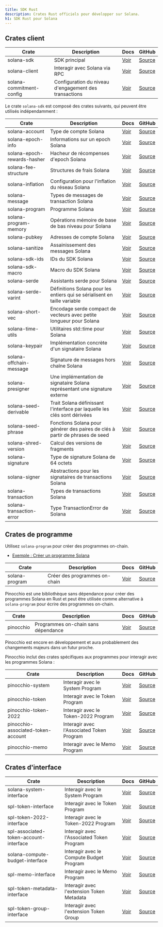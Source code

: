 ```yaml
---
title: SDK Rust
description: Crates Rust officiels pour développer sur Solana.
h1: SDK Rust pour Solana
---
```


## Crates client

| Crate                    | Description                                           | Docs                                              | GitHub                                                                         |
| ------------------------ | ----------------------------------------------------- | ------------------------------------------------- | ------------------------------------------------------------------------------ |
| solana-sdk               | SDK principal                                         | [Voir](https://docs.rs/solana-sdk/)               | [Source](https://github.com/anza-xyz/solana-sdk/tree/master/sdk)               |
| solana-client            | Interagir avec Solana via RPC                         | [Voir](https://docs.rs/solana-client/)            | [Source](https://github.com/anza-xyz/agave/tree/master/client)                 |
| solana-commitment-config | Configuration du niveau d'engagement des transactions | [Voir](https://docs.rs/solana-commitment-config/) | [Source](https://github.com/anza-xyz/solana-sdk/tree/master/commitment-config) |

Le crate `solana-sdk` est composé des crates suivants, qui peuvent être utilisés
indépendamment :

| Crate                       | Description                                                                  | Docs                                                 | GitHub                                                                            |
| --------------------------- | ---------------------------------------------------------------------------- | ---------------------------------------------------- | --------------------------------------------------------------------------------- |
| solana-account              | Type de compte Solana                                                        | [Voir](https://docs.rs/solana-account/)              | [Source](https://github.com/anza-xyz/solana-sdk/tree/master/account)              |
| solana-epoch-info           | Informations sur un epoch Solana                                             | [Voir](https://docs.rs/solana-epoch-info/)           | [Source](https://github.com/anza-xyz/solana-sdk/tree/master/epoch-info)           |
| solana-epoch-rewards-hasher | Hacheur de récompenses d'epoch Solana                                        | [Voir](https://docs.rs/solana-epoch-rewards-hasher/) | [Source](https://github.com/anza-xyz/solana-sdk/tree/master/epoch-rewards-hasher) |
| solana-fee-structure        | Structures de frais Solana                                                   | [Voir](https://docs.rs/solana-fee-structure/)        | [Source](https://github.com/anza-xyz/solana-sdk/tree/master/fee-structure)        |
| solana-inflation            | Configuration pour l'inflation du réseau Solana                              | [Voir](https://docs.rs/solana-inflation/)            | [Source](https://github.com/anza-xyz/solana-sdk/tree/master/inflation)            |
| solana-message              | Types de messages de transaction Solana                                      | [Voir](https://docs.rs/solana-message/)              | [Source](https://github.com/anza-xyz/solana-sdk/tree/master/message)              |
| solana-program              | Programme Solana                                                             | [Voir](https://docs.rs/solana-program/)              | [Source](https://github.com/anza-xyz/solana-sdk/tree/master/program)              |
| solana-program-memory       | Opérations mémoire de base de bas niveau pour Solana                         | [Voir](https://docs.rs/solana-program-memory/)       | [Source](https://github.com/anza-xyz/solana-sdk/tree/master/program-memory)       |
| solana-pubkey               | Adresses de compte Solana                                                    | [Voir](https://docs.rs/solana-pubkey/)               | [Source](https://github.com/anza-xyz/solana-sdk/tree/master/pubkey)               |
| solana-sanitize             | Assainissement des messages Solana                                           | [Voir](https://docs.rs/solana-sanitize/)             | [Source](https://github.com/anza-xyz/solana-sdk/tree/master/sanitize)             |
| solana-sdk-ids              | IDs du SDK Solana                                                            | [Voir](https://docs.rs/solana-sdk-ids/)              | [Source](https://github.com/anza-xyz/solana-sdk/tree/master/sdk-ids)              |
| solana-sdk-macro            | Macro du SDK Solana                                                          | [Voir](https://docs.rs/solana-sdk-macro/)            | [Source](https://github.com/anza-xyz/solana-sdk/tree/master/sdk-macro)            |
| solana-serde                | Assistants serde pour Solana                                                 | [Voir](https://docs.rs/solana-serde/)                | [Source](https://github.com/anza-xyz/solana-sdk/tree/master/serde)                |
| solana-serde-varint         | Définitions Solana pour les entiers qui se sérialisent en taille variable    | [Voir](https://docs.rs/solana-serde-varint/)         | [Source](https://github.com/anza-xyz/solana-sdk/tree/master/serde-varint)         |
| solana-short-vec            | Encodage serde compact de vecteurs avec petite longueur pour Solana          | [Voir](https://docs.rs/solana-short-vec/)            | [Source](https://github.com/anza-xyz/solana-sdk/tree/master/short-vec)            |
| solana-time-utils           | Utilitaires std::time pour Solana                                            | [Voir](https://docs.rs/solana-time-utils/)           | [Source](https://github.com/anza-xyz/solana-sdk/tree/master/time-utils)           |
| solana-keypair              | Implémentation concrète d'un signataire Solana                               | [Voir](https://docs.rs/solana-keypair/)              | [Source](https://github.com/anza-xyz/solana-sdk/tree/master/keypair)              |
| solana-offchain-message     | Signature de messages hors chaîne Solana                                     | [Voir](https://docs.rs/solana-offchain-message/)     | [Source](https://github.com/anza-xyz/solana-sdk/tree/master/offchain-message)     |
| solana-presigner            | Une implémentation de signataire Solana représentant une signature externe   | [Voir](https://docs.rs/solana-presigner/)            | [Source](https://github.com/anza-xyz/solana-sdk/tree/master/presigner)            |
| solana-seed-derivable       | Trait Solana définissant l'interface par laquelle les clés sont dérivées     | [Voir](https://docs.rs/solana-seed-derivable/)       | [Source](https://github.com/anza-xyz/solana-sdk/tree/master/seed-derivable)       |
| solana-seed-phrase          | Fonctions Solana pour générer des paires de clés à partir de phrases de seed | [Voir](https://docs.rs/solana-seed-phrase/)          | [Source](https://github.com/anza-xyz/solana-sdk/tree/master/seed-phrase)          |
| solana-shred-version        | Calcul des versions de fragments                                             | [Voir](https://docs.rs/solana-shred-version/)        | [Source](https://github.com/anza-xyz/solana-sdk/tree/master/shred-version)        |
| solana-signature            | Type de signature Solana de 64 octets                                        | [Voir](https://docs.rs/solana-signature/)            | [Source](https://github.com/anza-xyz/solana-sdk/tree/master/signature)            |
| solana-signer               | Abstractions pour les signataires de transactions Solana                     | [Voir](https://docs.rs/solana-signer/)               | [Source](https://github.com/anza-xyz/solana-sdk/tree/master/signer)               |
| solana-transaction          | Types de transactions Solana                                                 | [Voir](https://docs.rs/solana-transaction/)          | [Source](https://github.com/anza-xyz/solana-sdk/tree/master/transaction)          |
| solana-transaction-error    | Type TransactionError de Solana                                              | [Voir](https://docs.rs/solana-transaction-error/)    | [Source](https://github.com/anza-xyz/solana-sdk/tree/master/transaction-error)    |

## Crates de programme

Utilisez `solana-program` pour créer des programmes on-chain.

- [Exemple : Créer un programme Solana](/docs/programs/rust)

| Crate          | Description                   | Docs                                   | GitHub                                                               |
| -------------- | ----------------------------- | -------------------------------------- | -------------------------------------------------------------------- |
| solana-program | Créer des programmes on-chain | [Voir](https://docs.rs/solana-program) | [Source](https://github.com/anza-xyz/solana-sdk/tree/master/program) |

Pinocchio est une bibliothèque sans dépendance pour créer des programmes Solana
en Rust et peut être utilisée comme alternative à `solana-program` pour écrire
des programmes on-chain.

| Crate     | Description                         | Docs                              | GitHub                                          |
| --------- | ----------------------------------- | --------------------------------- | ----------------------------------------------- |
| pinocchio | Programmes on-chain sans dépendance | [Voir](https://docs.rs/pinocchio) | [Source](https://github.com/anza-xyz/pinocchio) |

<Callout type="warn">
  Pinocchio est encore en développement et aura probablement des changements
  majeurs dans un futur proche.
</Callout>

Pinocchio inclut des crates spécifiques aux programmes pour interagir avec les
programmes Solana :

| Crate                              | Description                               | Docs                                                        | GitHub                                                                                      |
| ---------------------------------- | ----------------------------------------- | ----------------------------------------------------------- | ------------------------------------------------------------------------------------------- |
| pinocchio-system                   | Interagir avec le System Program          | [Voir](https://docs.rs/pinocchio-system/)                   | [Source](https://github.com/anza-xyz/pinocchio/tree/main/programs/system)                   |
| pinocchio-token                    | Interagir avec le Token Program           | [Voir](https://docs.rs/pinocchio-token/)                    | [Source](https://github.com/anza-xyz/pinocchio/tree/main/programs/token)                    |
| pinocchio-token-2022               | Interagir avec le Token-2022 Program      | [Voir](https://docs.rs/pinocchio-token-2022/)               | [Source](https://github.com/anza-xyz/pinocchio/tree/main/programs/token-2022)               |
| pinocchio-associated-token-account | Interagir avec l'Associated Token Program | [Voir](https://docs.rs/pinocchio-associated-token-account/) | [Source](https://github.com/anza-xyz/pinocchio/tree/main/programs/associated-token-account) |
| pinocchio-memo                     | Interagir avec le Memo Program            | [Voir](https://docs.rs/pinocchio-memo/)                     | [Source](https://github.com/anza-xyz/pinocchio/tree/main/programs/memo)                     |

## Crates d'interface

| Crate                                  | Description                               | Docs                                                            | GitHub                                                                                   |
| -------------------------------------- | ----------------------------------------- | --------------------------------------------------------------- | ---------------------------------------------------------------------------------------- |
| solana-system-interface                | Interagir avec le System Program          | [Voir](https://docs.rs/solana-system-interface/)                | [Source](https://github.com/anza-xyz/solana-sdk/tree/master/system-interface)            |
| spl-token-interface                    | Interagir avec le Token Program           | [Voir](https://docs.rs/spl-token-interface/)                    | [Source](https://github.com/solana-program/token/tree/main/interface)                    |
| spl-token-2022-interface               | Interagir avec le Token-2022 Program      | [Voir](https://docs.rs/spl-token-2022-interface/)               | [Source](https://github.com/solana-program/token-2022/tree/main/interface)               |
| spl-associated-token-account-interface | Interagir avec l'Associated Token Program | [Voir](https://docs.rs/spl-associated-token-account-interface/) | [Source](https://github.com/solana-program/associated-token-account/tree/main/interface) |
| solana-compute-budget-interface        | Interagir avec le Compute Budget Program  | [Voir](https://docs.rs/solana-compute-budget-interface/)        | [Source](https://github.com/anza-xyz/solana-sdk/tree/master/compute-budget-interface)    |
| spl-memo-interface                     | Interagir avec le Memo Program            | [Voir](https://docs.rs/spl-memo-interface/)                     | [Source](https://github.com/solana-program/memo/tree/main/interface)                     |
| spl-token-metadata-interface           | Interagir avec l'extension Token Metadata | [Voir](https://docs.rs/spl-token-metadata-interface/)           | [Source](https://github.com/solana-program/token-metadata/tree/main/interface)           |
| spl-token-group-interface              | Interagir avec l'extension Token Group    | [Voir](https://docs.rs/spl-token-group-interface/)              | [Source](https://github.com/solana-program/token-group/tree/main/interface)              |
